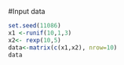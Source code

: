 #Input data
```r
set.seed(11086)
x1 <-runif(10,1,3)
x2<- rexp(10,5)
data<-matrix(c(x1,x2), nrow=10)
data
```